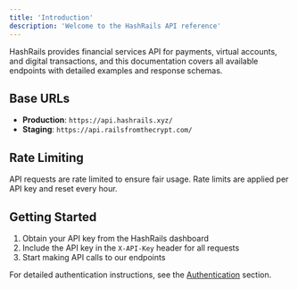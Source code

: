```yaml
---
title: 'Introduction'
description: 'Welcome to the HashRails API reference'
---
```


HashRails provides financial services API for payments, virtual accounts, and digital transactions, and this documentation covers all available endpoints with detailed examples and response schemas.

## Base URLs

- **Production**: `https://api.hashrails.xyz/`
- **Staging**: `https://api.railsfromthecrypt.com/`

## Rate Limiting

API requests are rate limited to ensure fair usage. Rate limits are applied per API key and reset every hour.

## Getting Started

1. Obtain your API key from the HashRails dashboard
2. Include the API key in the `X-API-Key` header for all requests
3. Start making API calls to our endpoints

For detailed authentication instructions, see the [Authentication](/api-reference/authentication) section.
